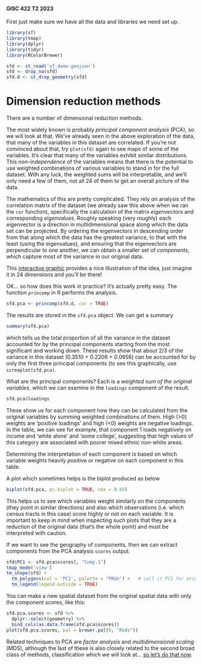 #### GISC 422 T2 2023
First just make sure we have all the data and libraries we need set up.
```r
library(sf)
library(tmap)
library(dplyr)
library(tidyr)
library(RColorBrewer)

sfd <- st_read('sf_demo.geojson')
sfd <- drop_na(sfd)
sfd.d <- st_drop_geometry(sfd)
```
# Dimension reduction methods
There are a number of dimensional reduction methods. 

The most widely known is probably *principal component analysis* (PCA), so we will look at that. We've already seen in the above exploration of the data, that many of the variables in this dataset are correlated. If you're not convinced about that, try `plot(sfd)` again to see maps of some of the variables. It's clear that many of the variables exhibit similar distributions. This *non-independence* of the variables means that there is the potential to use weighted combinations of various variables to stand in for the full dataset. With any luck, the weighted sums will be interpretable, and we'll only need a few of them, not all 24 of them to get an overall picture of the data.

The mathematics of this are pretty complicated. They rely on analysis of the correlation matrix of the dataset (we already saw this above when we ran the `cor` function), specifically the calculation of the matrix *eigenvectors* and corresponding *eigenvalues*. Roughly speaking (very roughly) each eigenvector is a direction in multidimensional space along which the data set can be projected. By ordering the eigenvectors in descending order from that along which the data has the greatest variance, to that with the least (using the eigenvalues), and ensuring that the eigenvectors are perpendicular to one another, we can obtain a smaller set of *components*, which capture most of the variance in our original data.

This [interactive graphic](https://www.joyofdata.de/public/pca-3d/) provides a nice illustration of the idea, just imagine it in 24 dimensions and you'll be there!

OK... so how does this work in practice? It's actually pretty easy. The function `princomp` in R performs the analysis.
```r
sfd.pca <- princomp(sfd.d, cor = TRUE)
```

The results are stored in the `sfd.pca` object. We can get a summary
```r
summary(sfd.pca)
```

which tells us the total proportion of all the variance in the dataset accounted for by the principal components starting from the most significant and working down. These results show that about 2/3 of the variance in this dataset (0.3510 + 0.2206 + 0.0956) can be accounted for by only the first three principal components (to see this graphically, use `screeplot(sfd.pca)`. 

What are the principal components? Each is a *weighted sum of the original variables*, which we can examine in the `loadings` component of the result. 
```r
sfd.pca$loadings
```

These show us for each component how they can be calculated from the original variables by summing weighted combinations of them. High (>0) weights are 'positive loadings' and high (<0) weights are negative loadings. In the table, we can see for example, that component 1 loads negatively on income and 'white alone' and 'some college', suggesting that high values of this category are associated with poorer mixed ethnic non-white areas. 

Determining the interpretation of each component is based on which variable weights heavily positive or negative on each component in this table.

A plot which sometimes helps is the biplot produced as below
```r
biplot(sfd.pca, pc.biplot = TRUE, cex = 0.65)
```

This helps us to see which variables weight similarly on the components (they point in similar directions) and also which observations (i.e. which census tracts in this case) score highly or not on each variable. It is important to keep in mind when inspecting such plots that they are a reduction of the original data (that's the whole point) and must be interpreted with caution.

If we want to see the geography of components, then we can extract components from the PCA analysis `scores` output.
```r
sfd$PC1 <- sfd.pca$scores[, "Comp.1"]
tmap_mode('view')
tm_shape(sfd) +
  tm_polygons(col = 'PC1', palette = "PRGn") +   # call it PC1 for principal component 1
  tm_legend(legend.outside = TRUE)
```

You can make a new spatial dataset from the original spatial data with only the component scores, like this:
```r
sfd.pca.scores <- sfd %>%
  dplyr::select(geometry) %>%
  bind_cols(as.data.frame(sfd.pca$scores))
plot(sfd.pca.scores, pal = brewer.pal(9, "Reds"))
```

Related techniques to PCA are *factor analysis* and *multidimensional scaling* (MDS), although the last of these is also closely related to the second broad class of methods, classification which we will look at... [so let's do that now](04-classification-and-clustering.md).
